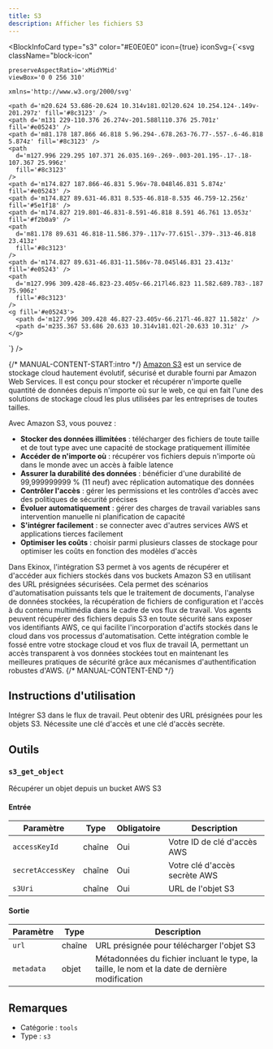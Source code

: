 ```yaml
---
title: S3
description: Afficher les fichiers S3
---
```



<BlockInfoCard 
  type="s3"
  color="#E0E0E0"
  icon={true}
  iconSvg={`<svg className="block-icon"
    
    
    preserveAspectRatio='xMidYMid'
    viewBox='0 0 256 310'
    
    xmlns='http://www.w3.org/2000/svg'
  >
    <path d='m20.624 53.686-20.624 10.314v181.02l20.624 10.254.124-.149v-201.297z' fill='#8c3123' />
    <path d='m131 229-110.376 26.274v-201.588l110.376 25.701z' fill='#e05243' />
    <path d='m81.178 187.866 46.818 5.96.294-.678.263-76.77-.557-.6-46.818 5.874z' fill='#8c3123' />
    <path
      d='m127.996 229.295 107.371 26.035.169-.269-.003-201.195-.17-.18-107.367 25.996z'
      fill='#8c3123'
    />
    <path d='m174.827 187.866-46.831 5.96v-78.048l46.831 5.874z' fill='#e05243' />
    <path d='m174.827 89.631-46.831 8.535-46.818-8.535 46.759-12.256z' fill='#5e1f18' />
    <path d='m174.827 219.801-46.831-8.591-46.818 8.591 46.761 13.053z' fill='#f2b0a9' />
    <path
      d='m81.178 89.631 46.818-11.586.379-.117v-77.615l-.379-.313-46.818 23.413z'
      fill='#8c3123'
    />
    <path d='m174.827 89.631-46.831-11.586v-78.045l46.831 23.413z' fill='#e05243' />
    <path
      d='m127.996 309.428-46.823-23.405v-66.217l46.823 11.582.689.783-.187 75.906z'
      fill='#8c3123'
    />
    <g fill='#e05243'>
      <path d='m127.996 309.428 46.827-23.405v-66.217l-46.827 11.582z' />
      <path d='m235.367 53.686 20.633 10.314v181.02l-20.633 10.31z' />
    </g>
  </svg>`}
/>

{/* MANUAL-CONTENT-START:intro */}
[Amazon S3](https://aws.amazon.com/s3/) est un service de stockage cloud hautement évolutif, sécurisé et durable fourni par Amazon Web Services. Il est conçu pour stocker et récupérer n'importe quelle quantité de données depuis n'importe où sur le web, ce qui en fait l'une des solutions de stockage cloud les plus utilisées par les entreprises de toutes tailles.

Avec Amazon S3, vous pouvez :

- **Stocker des données illimitées** : télécharger des fichiers de toute taille et de tout type avec une capacité de stockage pratiquement illimitée
- **Accéder de n'importe où** : récupérer vos fichiers depuis n'importe où dans le monde avec un accès à faible latence
- **Assurer la durabilité des données** : bénéficier d'une durabilité de 99,999999999 % (11 neuf) avec réplication automatique des données
- **Contrôler l'accès** : gérer les permissions et les contrôles d'accès avec des politiques de sécurité précises
- **Évoluer automatiquement** : gérer des charges de travail variables sans intervention manuelle ni planification de capacité
- **S'intégrer facilement** : se connecter avec d'autres services AWS et applications tierces facilement
- **Optimiser les coûts** : choisir parmi plusieurs classes de stockage pour optimiser les coûts en fonction des modèles d'accès

Dans Ekinox, l'intégration S3 permet à vos agents de récupérer et d'accéder aux fichiers stockés dans vos buckets Amazon S3 en utilisant des URL présignées sécurisées. Cela permet des scénarios d'automatisation puissants tels que le traitement de documents, l'analyse de données stockées, la récupération de fichiers de configuration et l'accès à du contenu multimédia dans le cadre de vos flux de travail. Vos agents peuvent récupérer des fichiers depuis S3 en toute sécurité sans exposer vos identifiants AWS, ce qui facilite l'incorporation d'actifs stockés dans le cloud dans vos processus d'automatisation. Cette intégration comble le fossé entre votre stockage cloud et vos flux de travail IA, permettant un accès transparent à vos données stockées tout en maintenant les meilleures pratiques de sécurité grâce aux mécanismes d'authentification robustes d'AWS.
{/* MANUAL-CONTENT-END */}

## Instructions d'utilisation

Intégrer S3 dans le flux de travail. Peut obtenir des URL présignées pour les objets S3. Nécessite une clé d'accès et une clé d'accès secrète.

## Outils

### `s3_get_object`

Récupérer un objet depuis un bucket AWS S3

#### Entrée

| Paramètre | Type | Obligatoire | Description |
| --------- | ---- | ---------- | ----------- |
| `accessKeyId` | chaîne | Oui | Votre ID de clé d'accès AWS |
| `secretAccessKey` | chaîne | Oui | Votre clé d'accès secrète AWS |
| `s3Uri` | chaîne | Oui | URL de l'objet S3 |

#### Sortie

| Paramètre | Type | Description |
| --------- | ---- | ----------- |
| `url` | chaîne | URL présignée pour télécharger l'objet S3 |
| `metadata` | objet | Métadonnées du fichier incluant le type, la taille, le nom et la date de dernière modification |

## Remarques

- Catégorie : `tools`
- Type : `s3`
